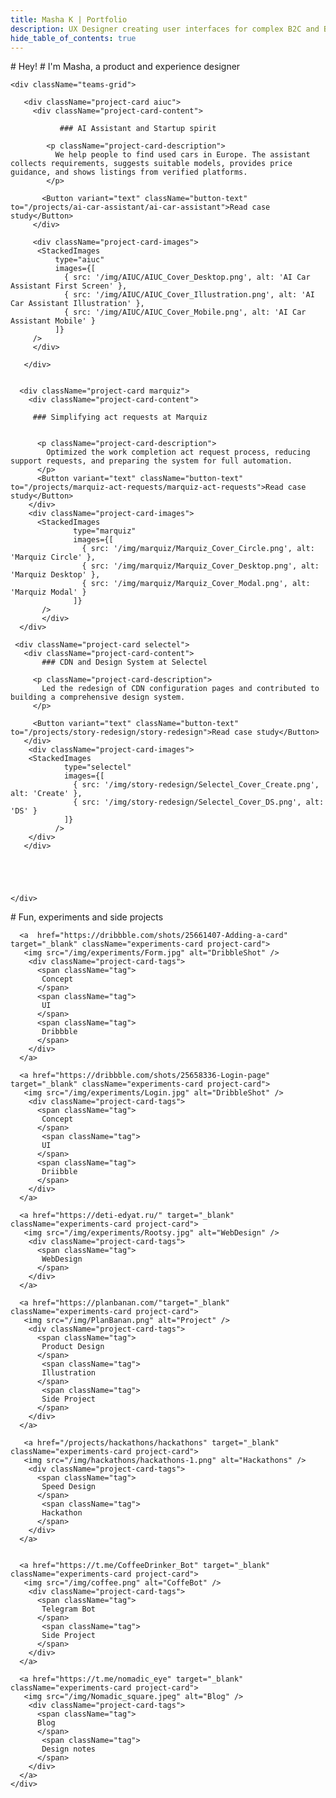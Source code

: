 ```yaml
---
title: Masha K | Portfolio
description: UX Designer creating user interfaces for complex B2C and B2B products in AI, CloudTech, E-com and MarTech
hide_table_of_contents: true
---
```




<div className="container body">
  <section className="section" >
    <div className="bio"> 
      # Hey! 
      # I'm Masha, a <span> product </span> and <span> experience </span> designer
    </div>
  </section>


  <section className="section">

    <div className="teams-grid">
     
       <div className="project-card aiuc">
         <div className="project-card-content">
          
               ### AI Assistant and Startup spirit
     
            <p className="project-card-description"> 
              We help people to find used cars in Europe. The assistant collects requirements, suggests suitable models, provides price guidance, and shows listings from verified platforms. 
            </p>
          
           <Button variant="text" className="button-text" to="/projects/ai-car-assistant/ai-car-assistant">Read case study</Button>
         </div>
         
         <div className="project-card-images">
          <StackedImages
              type="aiuc"
              images={[
                { src: '/img/AIUC/AIUC_Cover_Desktop.png', alt: 'AI Car Assistant First Screen' },
                { src: '/img/AIUC/AIUC_Cover_Illustration.png', alt: 'AI Car Assistant Illustration' },
                { src: '/img/AIUC/AIUC_Cover_Mobile.png', alt: 'AI Car Assistant Mobile' }
              ]}
         />
         </div>

       </div>
      
     
      <div className="project-card marquiz">
        <div className="project-card-content">
        
         ### Simplifying act requests at Marquiz
         
        
          <p className="project-card-description">
            Optimized the work completion act request process, reducing support requests, and preparing the system for full automation.
          </p>
          <Button variant="text" className="button-text" to="/projects/marquiz-act-requests/marquiz-act-requests">Read case study</Button>
        </div>
        <div className="project-card-images">
          <StackedImages
                  type="marquiz"
                  images={[
                    { src: '/img/marquiz/Marquiz_Cover_Circle.png', alt: 'Marquiz Circle' },
                    { src: '/img/marquiz/Marquiz_Cover_Desktop.png', alt: 'Marquiz Desktop' },
                    { src: '/img/marquiz/Marquiz_Cover_Modal.png', alt: 'Marquiz Modal' }
                  ]}
           />
           </div>
      </div>

     <div className="project-card selectel">
       <div className="project-card-content">
           ### CDN and Design System at Selectel
     
         <p className="project-card-description">
           Led the redesign of CDN configuration pages and contributed to building a comprehensive design system.
         </p>
      
         <Button variant="text" className="button-text" to="/projects/story-redesign/story-redesign">Read case study</Button>
       </div>
        <div className="project-card-images">
        <StackedImages
                type="selectel"
                images={[
                  { src: '/img/story-redesign/Selectel_Cover_Create.png', alt: 'Create' },
                  { src: '/img/story-redesign/Selectel_Cover_DS.png', alt: 'DS' }
                ]}
              />
        </div>
       </div>


     

     
    </div>
  </section>


  <section className="section experiments">
     # Fun, experiments and side projects
    <div className="experiments-grid">
   
   
     
      <a  href="https://dribbble.com/shots/25661407-Adding-a-card" target="_blank" className="experiments-card project-card">
       <img src="/img/experiments/Form.jpg" alt="DribbleShot" />
        <div className="project-card-tags">
          <span className="tag">
           Concept
          </span>
          <span className="tag">
           UI
          </span>
          <span className="tag">
           Dribbble
          </span>
        </div>
      </a>

      <a href="https://dribbble.com/shots/25658336-Login-page" target="_blank" className="experiments-card project-card">
       <img src="/img/experiments/Login.jpg" alt="DribbleShot" />
        <div className="project-card-tags">
          <span className="tag">
           Concept
          </span>
           <span className="tag">
           UI
          </span>
          <span className="tag">
           Driibble
          </span>
        </div>
      </a>

      <a href="https://deti-edyat.ru/" target="_blank" className="experiments-card project-card">
       <img src="/img/experiments/Rootsy.jpg" alt="WebDesign" />
        <div className="project-card-tags">
          <span className="tag">
           WebDesign
          </span>
        </div>
      </a>

      <a href="https://planbanan.com/"target="_blank" className="experiments-card project-card">
       <img src="/img/PlanBanan.png" alt="Project" />
        <div className="project-card-tags">
          <span className="tag">
           Product Design
          </span>
           <span className="tag">
           Illustration
          </span>
           <span className="tag">
           Side Project
          </span>
        </div>
      </a>

       <a href="/projects/hackathons/hackathons" target="_blank" className="experiments-card project-card">
       <img src="/img/hackathons/hackathons-1.png" alt="Hackathons" />
        <div className="project-card-tags">
          <span className="tag">
           Speed Design
          </span>
           <span className="tag">
           Hackathon
          </span>
        </div>
      </a>


      <a href="https://t.me/CoffeeDrinker_Bot" target="_blank" className="experiments-card project-card">
       <img src="/img/coffee.png" alt="CoffeBot" />
        <div className="project-card-tags">
          <span className="tag">
           Telegram Bot
          </span>
           <span className="tag">
           Side Project
          </span>
        </div>
      </a>

      <a href="https://t.me/nomadic_eye" target="_blank" className="experiments-card project-card">
       <img src="/img/Nomadic_square.jpeg" alt="Blog" />
        <div className="project-card-tags">
          <span className="tag">
          Blog
          </span>
           <span className="tag">
           Design notes
          </span>
        </div>
      </a>
    </div>
  </section>

</div>
<Footer />